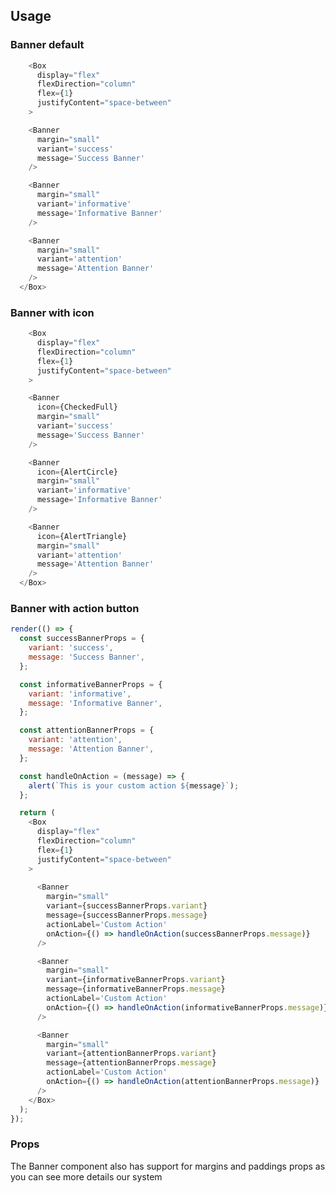 
## Usage

### Banner default

```javascript
    <Box
      display="flex"
      flexDirection="column"
      flex={1}
      justifyContent="space-between"
    >

    <Banner
      margin="small"
      variant='success'
      message='Success Banner'
    />

    <Banner
      margin="small"
      variant='informative'
      message='Informative Banner' 
    />

    <Banner
      margin="small"
      variant='attention'
      message='Attention Banner' 
    />
  </Box>
```

### Banner with icon

```javascript
    <Box
      display="flex"
      flexDirection="column"
      flex={1}
      justifyContent="space-between"
    >

    <Banner
      icon={CheckedFull}
      margin="small"
      variant='success'
      message='Success Banner'
    />

    <Banner
      icon={AlertCircle}
      margin="small"
      variant='informative'
      message='Informative Banner' 
    />

    <Banner
      icon={AlertTriangle}
      margin="small"
      variant='attention'
      message='Attention Banner' 
    />
  </Box>
```

### Banner with action button

```javascript state
render(() => {
  const successBannerProps = {
    variant: 'success',
    message: 'Success Banner',
  };

  const informativeBannerProps = {
    variant: 'informative',
    message: 'Informative Banner',
  };

  const attentionBannerProps = {
    variant: 'attention',
    message: 'Attention Banner',
  };

  const handleOnAction = (message) => {
    alert(`This is your custom action ${message}`);
  };

  return (
    <Box
      display="flex"
      flexDirection="column"
      flex={1}
      justifyContent="space-between"
    >
      
      <Banner
        margin="small"
        variant={successBannerProps.variant}
        message={successBannerProps.message}
        actionLabel='Custom Action'
        onAction={() => handleOnAction(successBannerProps.message)}
      />

      <Banner
        margin="small"
        variant={informativeBannerProps.variant}
        message={informativeBannerProps.message}
        actionLabel='Custom Action'
        onAction={() => handleOnAction(informativeBannerProps.message)}
      />

      <Banner
        margin="small"
        variant={attentionBannerProps.variant}
        message={attentionBannerProps.message}
        actionLabel='Custom Action'
        onAction={() => handleOnAction(attentionBannerProps.message)}
      />
    </Box>
  );
});
```

### Props

The Banner component also has support for margins and paddings props as you can see more details <GatsbyLink to="/system/spacing">our system</GatsbyLink>

<PropsTable component="Banner" platform="web" />
